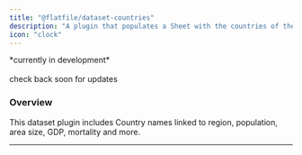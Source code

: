 ```yaml
---
title: "@flatfile/dataset-countries"
description: "A plugin that populates a Sheet with the countries of the World."
icon: "clock"
---
```


<CardGroup cols={1}>
    <Card title="@flatfile/plugin-dataset-countries" href="https://github.com/FlatFilers/flatfile-plugins/tree/main/plugins/" icon="github" >
    *currently in development*<br/>
    <br/>
    check back soon for updates
    </Card>
</CardGroup>



### Overview

This dataset plugin includes Country names linked to region, population, area size, GDP, mortality and more.




---